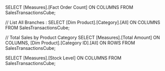 SELECT
[Measures].[Fact Order Count] ON COLUMNS
FROM SalesTransactionsCube;

// List All Branches : 
SELECT
[Dim Product].[Category].[All] ON COLUMNS
FROM SalesTransactionsCube;


// Total Sales by Product Category 
SELECT
[Measures].[Total Amount] ON COLUMNS,
[Dim Product].[Category ID].[All] ON ROWS
FROM SalesTransactionsCube;


SELECT
[Measures].[Stock Level] ON COLUMNS
FROM SalesTransactionsCube;
